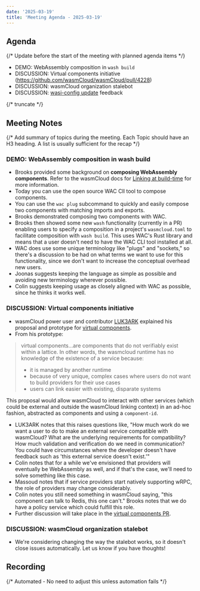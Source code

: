```yaml
---
date: '2025-03-19'
title: 'Meeting Agenda - 2025-03-19'
---
```


## Agenda

{/* Update before the start of the meeting with planned agenda items */}

- DEMO: WebAssembly composition in `wash build`
- DISCUSSION: Virtual components initiative (https://github.com/wasmCloud/wasmCloud/pull/4228)
- DISCUSSION: wasmCloud organization stalebot
- DISCUSSION: [wasi-config update](https://github.com/WebAssembly/wasi-config/issues/20) feedback

{/* truncate */}

## Meeting Notes

{/* Add summary of topics during the meeting. Each Topic should have an H3 heading. A list is usually sufficient for the recap */}

### DEMO: WebAssembly composition in wash build

* Brooks provided some background on **composing WebAssembly components**. Refer to the wasmCloud docs for [Linking at build-time]() for more information. 
* Today you can use the open source WAC ClI tool to compose components. 
* You can use the `wac plug` subcommand to quickly and easily compose two components with matching imports and exports.
* Brooks demonstrated composing two components with WAC.
* Brooks then showed some new `wash` functionality (currently in a PR) enabling users to specify a composition in a project's `wasmcloud.toml` to facilitate composition with `wash build`. This uses WAC's Rust library and means that a user doesn't need to have the WAC CLI tool installed at all.
* WAC does use some unique terminology like "plugs" and "sockets," so there's a discussion to be had on what terms we want to use for this functionality, since we don't want to increase the conceptual overhead new users. 
* Joonas suggests keeping the language as simple as possible and avoiding new terminology wherever possible.
* Colin suggests keeping usage as closely aligned with WAC as possible, since he thinks it works well.

### DISCUSSION: Virtual components initiative

* wasmCloud power user and contributor [LUK3ARK](https://github.com/LUK3ARK) explained his proposal and prototype for [virtual components](https://github.com/wasmCloud/wasmCloud/pull/4228).
* From his prototype:

> virtual components...are components that do not verifiably exist within a lattice. In other words, the wasmcloud runtime has no knowledge of the existence of a service because:
>
> * it is managed by another runtime
> * because of very unique, complex cases where users do not want to build providers for their use cases
> * users can link easier with existing, disparate systems

This proposal would allow wasmCloud to interact with other services (which could be external and outside the wasmCloud linking context) in an ad-hoc fashion, abstracted as components and using a `component-id`.

* LUK3ARK notes that this raises questions like, "How much work do we want a user to do to make an external service compatible with wasmCloud? What are the underlying requirements for compatibility? How much validation and verification do we need in communication? You could have circumstances where the developer doesn't have feedback such as 'this external service doesn't exist.'"
* Colin notes that for a while we've envisioned that providers will eventually be WebAssembly as well, and if that's the case, we'll need to solve something like this case. 
* Massoud notes that if service providers start natively supporting wRPC, the role of providers may change considerably. 
* Colin notes you still need something in wasmCloud saying, "this component can talk to Redis, this one can't." Brooks notes that we do have a policy service which could fulfill this role.
* Further discussion will take place in the [virtual components PR](https://github.com/wasmCloud/wasmCloud/pull/4228). 

### DISCUSSION: wasmCloud organization stalebot

* We're considering changing the way the stalebot works, so it doesn't close issues automatically. Let us know if you have thoughts!

## Recording

{/* Automated - No need to adjust this unless automation fails */}

<YouTube url="https://www.youtube.com/watch?v=J_0RQg8Qk4g" />

